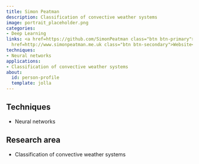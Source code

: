 ```yaml
---
title: Simon Peatman
description: Classification of convective weather systems
image: portrait_placeholder.png
categories:
- Deep Learning
links: <a href=https://github.com/SimonPeatman class="btn btn-primary">Github</a><a
  href=http://www.simonpeatman.me.uk class="btn btn-secondary">Website</a>
techniques:
- Neural networks
applications:
- Classification of convective weather systems
about:
  id: person-profile
  template: jolla
---
```

   
:::{#person-profile}
:::
   
##
## Techniques
   
- Neural networks
   
##
## Research area
   
- Classification of convective weather systems
